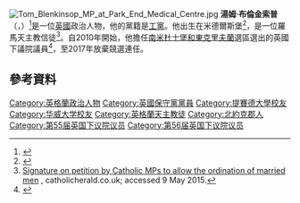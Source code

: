 [[File:Tom_Blenkinsop_MP_at_Park_End_Medical_Centre.jpg|thumb]]
'''湯姆·布倫金索普'''（{{lang-en|Tom Blenkinsop}}，{{bd|1980年|8月14日}}）<ref>{{London Gazette |issue=59418 |date=13 May 2010 |startpage=8743}}</ref>是一位[[英國|英國]]政治人物，他的黨籍是[[工黨_(英國)|工黨]]。他出生在米德爾斯堡<ref>{{cite web|url=http://www.ukwhoswho.com|title=Who's Who|publisher=Ukwhoswho.com|accessdate=1 June 2011|archive-date=2008-07-06|archive-url=https://web.archive.org/web/20080706115321/http://www.ukwhoswho.com/|dead-url=no}}</ref>，是一位羅馬天主教信徒<ref>[http://www.catholicherald.co.uk/news/2013/03/27/catholic-mps-urge-pope-francis-to-allow-ordination-of-married-men Signature on petition by Catholic MPs to allow the ordination of married men] {{Wayback|url=http://www.catholicherald.co.uk/news/2013/03/27/catholic-mps-urge-pope-francis-to-allow-ordination-of-married-men |date=20180721192320 }}, catholicherald.co.uk; accessed 9 May 2015.</ref>。自2010年開始，他擔任[[南米德爾斯伯勒和東克里夫蘭_(英國國會選區)|南米杜士堡和東克里夫蘭]]選區選出的英國下議院議員<ref>{{cite news|url=http://news.bbc.co.uk/1/shared/election2010/results/constituency/c93.stm|title=Middlesbrough South & Cleveland East|date=7 May 2010|work=Election 2010|publisher=BBC|accessdate=11 May 2010|archive-date=2017-08-23|archive-url=https://web.archive.org/web/20170823090131/http://news.bbc.co.uk/1/shared/election2010/results/constituency/c93.stm|dead-url=no}}</ref>，至2017年放棄競選連任。

==參考資料==
{{Reflist}}
{{DEFAULTSORT:Blenkinsop, Tom}}
[[Category:英格蘭政治人物|Category:英格蘭政治人物]]
[[Category:英國保守黨黨員|Category:英國保守黨黨員]]
[[Category:提賽德大學校友|Category:提賽德大學校友]]
[[Category:华威大学校友|Category:华威大学校友]]
[[Category:英格蘭天主教徒|Category:英格蘭天主教徒]]
[[Category:北約克郡人|Category:北約克郡人]]
[[Category:第55届英国下议院议员|Category:第55届英国下议院议员]]
[[Category:第56届英国下议院议员|Category:第56届英国下议院议员]]